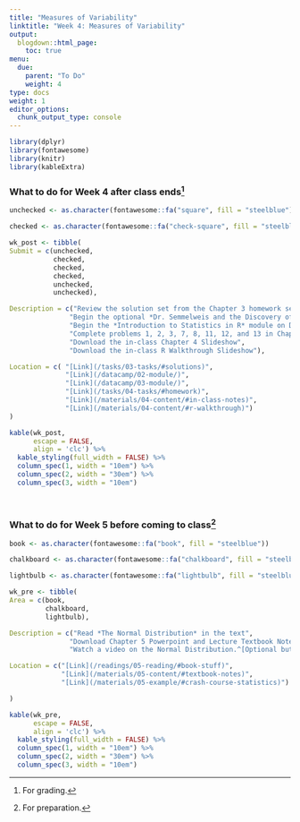 ```yaml
---
title: "Measures of Variability"
linktitle: "Week 4: Measures of Variability"
output:
  blogdown::html_page:
    toc: true
menu:
  due:
    parent: "To Do"
    weight: 4
type: docs
weight: 1
editor_options: 
  chunk_output_type: console
---
```


```r
library(dplyr)
library(fontawesome)
library(knitr)
library(kableExtra)
```

### What to do for Week 4 after class ends^[For grading.]

```r
unchecked <- as.character(fontawesome::fa("square", fill = "steelblue"))

checked <- as.character(fontawesome::fa("check-square", fill = "steelblue"))

wk_post <- tibble(
Submit = c(unchecked,
           checked,
           checked,
           checked,
           unchecked,
           unchecked),

Description = c("Review the solution set from the Chapter 3 homework set",
               "Begin the optional *Dr. Semmelweis and the Discovery of Handwashing* project on Data Camp",
               "Begin the *Introduction to Statistics in R* module on Data Camp",
               "Complete problems 1, 2, 3, 7, 8, 11, 12, and 13 in Chapter 4",
               "Download the in-class Chapter 4 Slideshow",
               "Download the in-class R Walkthrough Slideshow"),

Location = c( "[Link](/tasks/03-tasks/#solutions)",
              "[Link](/datacamp/02-module/)",
              "[Link](/datacamp/03-module/)",
              "[Link](/tasks/04-tasks/#homework)",
              "[Link](/materials/04-content/#in-class-notes)",
              "[Link](/materials/04-content/#r-walkthrough)")
)

```

```r
kable(wk_post, 
      escape = FALSE,
      align = 'clc') %>%
  kable_styling(full_width = FALSE) %>%
  column_spec(1, width = "10em") %>%
  column_spec(2, width = "30em") %>%
  column_spec(3, width = "10em")
```

<br />

### What to do for Week 5 before coming to class^[For preparation.]

```r
book <- as.character(fontawesome::fa("book", fill = "steelblue"))

chalkboard <- as.character(fontawesome::fa("chalkboard", fill = "steelblue"))

lightbulb <- as.character(fontawesome::fa("lightbulb", fill = "steelblue"))

wk_pre <- tibble(
Area = c(book, 
         chalkboard, 
         lightbulb),

Description = c("Read *The Normal Distribution* in the text",
               "Download Chapter 5 Powerpoint and Lecture Textbook Notes",
               "Watch a video on the Normal Distribution.^[Optional but recommended.]"),

Location = c("[Link](/readings/05-reading/#book-stuff)", 
             "[Link](/materials/05-content/#textbook-notes)",
             "[Link](/materials/05-example/#crash-course-statistics)")

)

```

```r
kable(wk_pre, 
      escape = FALSE,
      align = 'clc') %>%
  kable_styling(full_width = FALSE) %>%
  column_spec(1, width = "10em") %>%
  column_spec(2, width = "30em") %>%
  column_spec(3, width = "10em")
```

